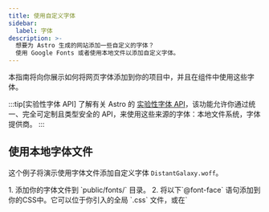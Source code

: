 ```yaml
---
title: 使用自定义字体
sidebar:
  label: 字体
description: >-
  想要为 Astro 生成的网站添加一些自定义的字体？
  使用 Google Fonts 或者使用本地文件以添加自定义字体。
---
```


本指南将向你展示如何将网页字体添加到你的项目中，并且在组件中使用这些字体。

:::tip[实验性字体 API]
了解有关 Astro 的 [实验性字体 API](/zh-cn/reference/experimental-flags/fonts/)，该功能允许你通过统一、完全可定制且类型安全的 API，来使用这些来源的字体：本地文件系统，字体提供商。
:::

## 使用本地字体文件

这个例子将演示使用字体文件添加自定义字体 `DistantGalaxy.woff`。

<Steps>
1. 添加你的字体文件到 `public/fonts/` 目录。
2. 将以下`@font-face` 语句添加到你的CSS中。它可以位于你引入的全局 `.css` 文件，或在`<style is:global>` 块中， 也可以是你想要使用字体的特定布局或组件中的 `<style>` 块中。

    ```css
    /* 注册你的自定义字体并告诉浏览器它在哪里 */
    @font-face {
      font-family: 'DistantGalaxy';
      src: url('/fonts/DistantGalaxy.woff') format('woff');
      font-weight: normal;
      font-style: normal;
      font-display: swap;
    }
    ```

3. 使用 `font-family` 值为组件或布局中的元素设置字体样式。在此示例中，自定义字体将应用于 `<h1>` 标题，而不会用于段落 `<p>`。

    ```astro title="src/pages/example.astro" {9-11}
    ---
    ---

    <h1>In a galaxy far, far away...</h1>

    <p>Custom fonts make my headings much cooler!</p>

    <style>
    h1 {
      font-family: 'DistantGalaxy', sans-serif;
    }
    </style>
    ```
</Steps>

## 使用字体资源包

[Fontsource](https://fontsource.org/)（字体资源包）项目简化了使用 Google Fonts 和其他开源字体的使用。它提供了 npm 模块，你可以为要使用的字体安装。

<Steps>
1. 从 [Fontsource 的目录](https://fontsource.org)中找到你想用的字体。此例子将选择 [Twinkle Star](https://fontsource.org/fonts/twinkle-star)字体。
2. 安装你选择的字体的包。

    <PackageManagerTabs>
      <Fragment slot="npm">
      ```shell
      npm install @fontsource/twinkle-star
      ```
      </Fragment>
      <Fragment slot="pnpm">
      ```shell
      pnpm add @fontsource/twinkle-star
      ```
      </Fragment>
      <Fragment slot="yarn">
      ```shell
      yarn add @fontsource/twinkle-star
      ```
      </Fragment>
    </PackageManagerTabs>

    :::tip
    你可以在 Fontsource 网站上每个字体页面的“快速安装”部分找到正确的包名称。包名总是以 `@fontsource/` 或 `@fontsource-variable/` 字体名称开头。
    :::

3. 在要使用字体的布局或组件中导入字体包。通常，需要在通用布局组件中执行此操作，以确保该字体在你的网站上可用。

    导入（import）将自动添加 `@font-face` 以设置字体所需的必要属性。

    ```astro title="src/layouts/BaseLayout.astro"
    ---
    import '@fontsource/twinkle-star';
    ---
    ```

4. 使用字体名称作为 `font-family` 值，正如 Fontsource 网站中的例子所示。这适用于任何可以在 Astro 项目中编写 CSS 的地方。

    ```css
    h1 {
      font-family: "Twinkle Star", cursive;
    }
    ```
</Steps>

为了优化网站的渲染时间，你可能需要预加载初始页面显示所必需的字体。
有关更多信息和用法，请参阅 [Fontsource 的预加载字体指南](https://fontsource.org/docs/getting-started/preload)。

## 在 Tailwind 中注册字体

如果你使用的是 [Tailwind](/zh-cn/guides/styling/#tailwind)，则可以使用此页面的前述方法之一来安装字体，并进行一些修改。你也可以使用[`@font-face` 语句注册本地字体](#使用本地字体文件)，或使用 [Fontsource 的 `import` 策略](#使用字体资源包)去安装你的字体。

要在 Tailwind 中注册你的字体：

<Steps>
1. 请遵循上述任一指南，但跳过添加 `font-family` 到 CSS 的最后一步。
2. 将字体名称添加到 `src/styles/global.css`。

    此示例将添加 `Inter` 到 sans-serif 字体堆栈。

    ```css title="src/styles/global.css" ins={3-5}
    @import 'tailwindcss';

    @theme {
      --font-sans: 'Inter', 'sans-serif'; 
    }
    ```

    现在，项目中的所有 sans-serif 文本（Tailwind 的默认设置）都将使用你选择的字体，并且该类 `font-sans` 也将应用 Inter 字体。
</Steps>

有关的更多信息，请参阅[Tailwind 中关于添加自定义字体系列的文档](https://tailwindcss.com/docs/font-family#using-custom-values)。

## 更多资源
- [在 MDN 的网站字体指南](https://developer.mozilla.org/en-US/docs/Learn/CSS/Styling_text/Web_fonts) 中了解网站字体的工作原理。
- [使用 Font Squirrel 的 Webfont Generator](https://www.fontsquirrel.com/tools/webfont-generator)为你的字体生成 CSS。
